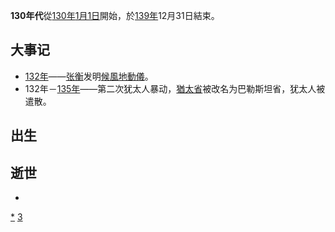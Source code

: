 {{Unreferenced|time=2018-06-29T12:52:58+00:00}}
{{DecadeTOC|130}}
'''130年代'''從[[130年|130年]][[1月1日|1月1日]]開始，於[[139年|139年]]12月31日結束。

== 大事记 ==
* [[132年|132年]]——[[张衡|张衡]]发明[[候風地動儀|候風地動儀]]。
* 132年－[[135年|135年]]——第二次犹太人暴动，[[猶太行省|猶太省]]被改名为巴勒斯坦省，犹太人被遣散。

== 出生 ==

== 逝世 ==
*

{{世紀|2}}

[[Category:130年代|*]]
[[Category:2世纪各年代|3]]
